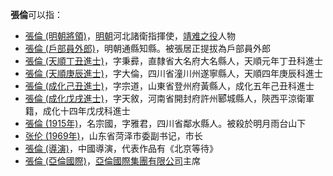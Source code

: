 '''張倫'''可以指：
* [[張倫_(明朝將領)|張倫 (明朝將領)]]，[[明朝|明朝]]河北諸衛指揮使，[[靖难之役|靖难之役]]人物
* [[張倫_(戶部員外郎)|張倫 (戶部員外郎)]]，明朝通縣知縣。被張居正提拔為戶部員外郎
* [[張倫_(天順丁丑進士)|張倫 (天順丁丑進士)]]，字秉彛，直隸省大名府大名縣人，天順元年丁丑科進士
* [[張倫_(天順庚辰進士)|張倫 (天順庚辰進士)]]，字大倫，四川省潼川州遂寧縣人，天順四年庚辰科進士
* [[張倫_(成化己丑進士)|張倫 (成化己丑進士)]]，字宗道，山東省登州府黃縣人，成化五年己丑科進士
* [[張倫_(成化戊戌進士)|張倫 (成化戊戌進士)]]，字天敘，河南省開封府許州郾城縣人，陝西平涼衛軍籍，成化十四年戊戌科進士
* [[張倫_(1915年)|張倫 (1915年)]]，名宗國，字雅君，四川省鄰水縣人。被殺於明月雨台山下
* [[张伦_(1969年)|张伦 (1969年)]]，山东省菏泽市委副书记，市长
* [[張倫_(導演)|張倫 (導演)]]，中國導演，代表作品有《北京等待》
* [[張倫_(亞倫國際)|張倫 (亞倫國際)]]，[[亞倫國際集團有限公司|亞倫國際集團有限公司]]主席

{{Disambig|L伦|Cat=二字张姓人名消歧义}}